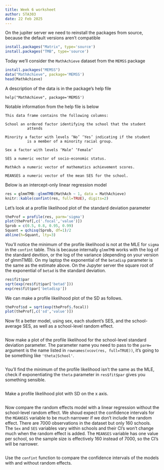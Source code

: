 ```yaml
---
title: Week 6 worksheet
author: STA303
date: 22 Feb 2025
---
```



On the jupiter server we need to reinstall the packages from source, because the default versions aren't compatible
```r
install.packages("Matrix", type='source')
install.packages("TMB", type='source')
```

Today we'll consider the `MathAchieve` dataset from the `MEMSS` package

```r
install.packages("MEMSS")
data("MathAchieve", package='MEMSS')
head(MathAchieve)
```

A description of the data is in the package's help file

```
help("MathAchieve", package='MEMSS')
```

Notable information  from the help file is below

```
This data frame contains the following columns:

School an ordered factor identifying the school that the student                  
          attends                                                                      
                                                                                       
Minority a factor with levels ‘No’ ‘Yes’ indicating if the student                
          is a member of a minority racial group.                                      
                                                                                       
Sex a factor with levels ‘Male’ ‘Female’                                          
                                                                                       
SES a numeric vector of socio-economic status.                                    
                                                                                       
MathAch a numeric vector of mathematics achievement scores.                       
                                                                                       
MEANSES a numeric vector of the mean SES for the school.   
```     

Below is an intercept-only linear regression model

```r
res = glmmTMB::glmmTMB(MathAch ~ 1, data = MathAchieve)
knitr::kable(confint(res, full=TRUE), digits=2)
```

Let's look at a profile likelihood plot of the standard deviation parameter

```r
theProf = profile(res, parm='sigma')
plot(theProf[,c('.focal','value')])
Sprob = c(0.5, 0.8, 0.95, 0.99)
Squant = qchisq(Sprob, df=1)/2
abline(h=Squant, lty=3)
```

You'll notice the minimum of the profile likelihood is not at the MLE for `sigma` in the `confint` table.  This is because internally `glmmTMB` works with the log of the standard devition, or the log of the variance (depending on your version of glmmTMB).   On my laptop the exponential of the `betadisp` parameter is the same as the estimate above.  On the Jupyter server the square root of the exponential of `betad` is the standard deviation.



```r
res$fit$par
sqrt(exp(res$fit$par['betad']))
exp(res$fit$par['betadisp'])
```

We can make a profile likelihood plot of the SD as follows.

```r
theProf$sd = sqrt(exp(theProf$.focal))
plot(theProf[,c('sd','value')])
```

Now fit a better model, using sex, each student's SES, and the school-average SES, as well as a school-level random effect.

```r

```

Now make a plot of the profile likelihood for the school-level standard deviation parameter.  The parameter name you need to pass to the `parm=` argument is the name listed in `rownames(vcov(res, full=TRUE))`, it's going to be something like `'theta|School'`.


```r

```

You'll find the minimum of the profile likelihood isn't the same as the MLE, check if exponentiating the `theta` parameter in `res$fit$par` gives you something sensible.

```r

```

Make a profile likelihood plot with SD on the x axis.

```r

```

Now compare the random effects model with a linear regression without the school-level random effect.  We shoud expect the confidence intervals for the `MEANSES` variable  to be much narrower if we don't include the random effect.  There are 7000 observations in the dataset but only 160 schools.  The `Sex` and `SES` variables vary within schools and their CI's won't change much when the random effect is added.  The `MEANSES` variable has one value per school, so the sample size is effectively 160 instead of 7000, so the CI's will be narrower.

```r

```

Use the `confint` function to compare the confidence intervals of the models with and without random effects.

```r

```


